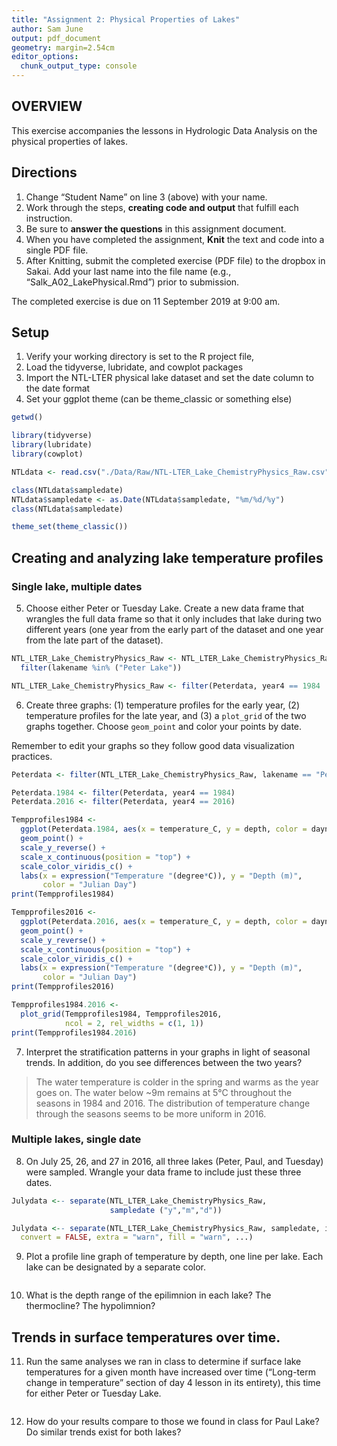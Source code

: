 ```yaml
---
title: "Assignment 2: Physical Properties of Lakes"
author: Sam June
output: pdf_document
geometry: margin=2.54cm
editor_options: 
  chunk_output_type: console
---
```


## OVERVIEW

This exercise accompanies the lessons in Hydrologic Data Analysis on the physical properties of lakes. 

## Directions
1. Change "Student Name" on line 3 (above) with your name.
3. Work through the steps, **creating code and output** that fulfill each instruction.
4. Be sure to **answer the questions** in this assignment document.
6. When you have completed the assignment, **Knit** the text and code into a single PDF file.
8. After Knitting, submit the completed exercise (PDF file) to the dropbox in Sakai. Add your last name into the file name (e.g., "Salk_A02_LakePhysical.Rmd") prior to submission.

The completed exercise is due on 11 September 2019 at 9:00 am.

## Setup

1. Verify your working directory is set to the R project file, 
2. Load the tidyverse, lubridate, and cowplot packages
3. Import the NTL-LTER physical lake dataset and set the date column to the date format
4. Set your ggplot theme (can be theme_classic or something else)

```r
getwd()

library(tidyverse)
library(lubridate)
library(cowplot)

NTLdata <- read.csv("./Data/Raw/NTL-LTER_Lake_ChemistryPhysics_Raw.csv")

class(NTLdata$sampledate)
NTLdata$sampledate <- as.Date(NTLdata$sampledate, "%m/%d/%y")
class(NTLdata$sampledate)

theme_set(theme_classic())
```

## Creating and analyzing lake temperature profiles

### Single lake, multiple dates

5. Choose either Peter or Tuesday Lake. Create a new data frame that wrangles the full data frame so that it only includes that lake during two different years (one year from the early part of the dataset and one year from the late part of the dataset).

```r
NTL_LTER_Lake_ChemistryPhysics_Raw <- NTL_LTER_Lake_ChemistryPhysics_Raw %>%
  filter(lakename %in% ("Peter Lake"))

NTL_LTER_Lake_ChemistryPhysics_Raw <- filter(Peterdata, year4 == 1984 | year4 == 2016)
```

6. Create three graphs: (1) temperature profiles for the early year, (2) temperature profiles for the late year, and (3) a `plot_grid` of the two graphs together. Choose `geom_point` and color your points by date. 

Remember to edit your graphs so they follow good data visualization practices.

```r
Peterdata <- filter(NTL_LTER_Lake_ChemistryPhysics_Raw, lakename == "Peter Lake")

Peterdata.1984 <- filter(Peterdata, year4 == 1984)
Peterdata.2016 <- filter(Peterdata, year4 == 2016)

Tempprofiles1984 <- 
  ggplot(Peterdata.1984, aes(x = temperature_C, y = depth, color = daynum)) +
  geom_point() +
  scale_y_reverse() +
  scale_x_continuous(position = "top") +
  scale_color_viridis_c() +
  labs(x = expression("Temperature "(degree*C)), y = "Depth (m)", 
       color = "Julian Day")
print(Tempprofiles1984)

Tempprofiles2016 <- 
  ggplot(Peterdata.2016, aes(x = temperature_C, y = depth, color = daynum)) +
  geom_point() +
  scale_y_reverse() +
  scale_x_continuous(position = "top") +
  scale_color_viridis_c() +
  labs(x = expression("Temperature "(degree*C)), y = "Depth (m)", 
       color = "Julian Day")
print(Tempprofiles2016)

Tempprofiles1984.2016 <- 
  plot_grid(Tempprofiles1984, Tempprofiles2016, 
            ncol = 2, rel_widths = c(1, 1))
print(Tempprofiles1984.2016)
```

7. Interpret the stratification patterns in your graphs in light of seasonal trends. In addition, do you see differences between the two years?

> The water temperature is colder in the spring and warms as the year goes on. The water below ~9m remains at 5°C throughout the seasons in 1984 and 2016. The distribution of temperature change through the seasons seems to be more uniform in 2016.

### Multiple lakes, single date 

8. On July 25, 26, and 27 in 2016, all three lakes (Peter, Paul, and Tuesday) were sampled. Wrangle your data frame to include just these three dates.

```r
Julydata <-- separate(NTL_LTER_Lake_ChemistryPhysics_Raw, 
                      sampledate ("y","m","d"))

Julydata <-- separate(NTL_LTER_Lake_ChemistryPhysics_Raw, sampledate, into, sep = "y","m","d", remove = TRUE,
  convert = FALSE, extra = "warn", fill = "warn", ...)


```

9. Plot a profile line graph of temperature by depth, one line per lake. Each lake can be designated by a separate color.

```r

```

10. What is the depth range of the epilimnion in each lake? The thermocline? The hypolimnion?

>

## Trends in surface temperatures over time. 
11. Run the same analyses we ran in class to determine if surface lake temperatures for a given month have increased over time ("Long-term change in temperature" section of day 4 lesson in its entirety), this time for either Peter or Tuesday Lake. 

```r

```

12. How do your results compare to those we found in class for Paul Lake? Do similar trends exist for both lakes?

> 
